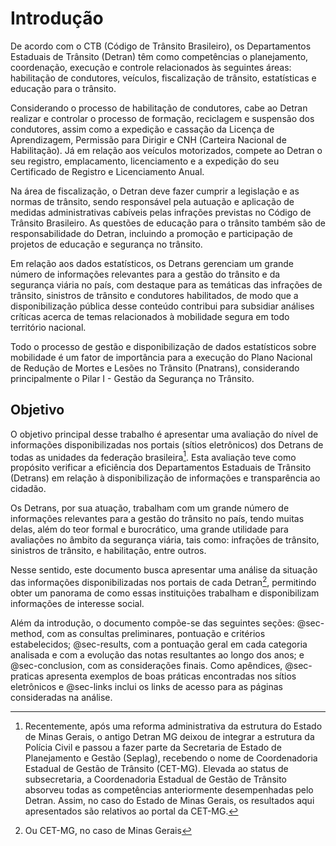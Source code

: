 # Introdução {#sec-intro}

De acordo com o CTB (Código de Trânsito Brasileiro), os Departamentos Estaduais de Trânsito (Detran) têm como competências o planejamento, coordenação, execução e controle relacionados às seguintes áreas: habilitação de condutores, veículos, fiscalização de trânsito, estatísticas e educação para o trânsito. 

Considerando o processo de habilitação de condutores, cabe ao Detran realizar e controlar o processo de formação, reciclagem e suspensão dos condutores, assim como a expedição e cassação da Licença de Aprendizagem, Permissão para Dirigir e CNH (Carteira Nacional de Habilitação). Já em relação aos veículos motorizados, compete ao Detran o seu registro, emplacamento, licenciamento e a expedição do seu Certificado de Registro e Licenciamento Anual.

Na área de fiscalização, o Detran deve fazer cumprir a legislação e as normas de trânsito, sendo responsável pela autuação e aplicação de medidas administrativas cabíveis pelas infrações previstas no Código de Trânsito Brasileiro. As questões de educação para o trânsito também são de responsabilidade do Detran, incluindo a promoção e participação de projetos de educação e segurança no trânsito. 

Em relação aos dados estatísticos, os Detrans gerenciam um grande número de informações relevantes para a gestão do trânsito e da segurança viária no país, com destaque para as temáticas das infrações de trânsito, sinistros de trânsito e condutores habilitados, de modo que a disponibilização pública desse conteúdo contribui para subsidiar análises críticas acerca de temas relacionados à mobilidade segura em todo território nacional.

Todo o processo de gestão e disponibilização de dados estatísticos sobre mobilidade é um fator de importância para a execução do Plano Nacional de Redução de Mortes e Lesões no Trânsito (Pnatrans), considerando principalmente o Pilar I - Gestão da Segurança no Trânsito.

## Objetivo {#sec-intro-obj}

O objetivo principal desse trabalho é apresentar uma avaliação do nível de informações disponibilizadas nos portais (sítios eletrônicos) dos Detrans de todas as unidades da federação brasileira^[Recentemente, após uma reforma administrativa da estrutura do Estado de Minas Gerais, o antigo Detran MG deixou de integrar a estrutura da Polícia Civil e passou a fazer parte da Secretaria de Estado de Planejamento e Gestão (Seplag), recebendo o nome de Coordenadoria Estadual de Gestão de Trânsito (CET-MG). Elevada ao status de subsecretaria, a Coordenadoria Estadual de Gestão de Trânsito absorveu todas as competências anteriormente desempenhadas pelo Detran. Assim, no caso do Estado de Minas Gerais, os resultados aqui apresentados são relativos ao portal da CET-MG.]. Esta avaliação teve como propósito verificar a eficiência dos Departamentos Estaduais de Trânsito (Detrans) em relação à disponibilização de informações e transparência ao cidadão.

Os Detrans, por sua atuação, trabalham com um grande número de informações relevantes para a gestão do trânsito no país, tendo muitas delas, além do teor formal e burocrático, uma grande utilidade para avaliações no âmbito da segurança viária, tais como: infrações de trânsito, sinistros de trânsito, e habilitação, entre outros.

Nesse sentido, este documento busca apresentar uma análise da situação das informações disponibilizadas nos portais de cada Detran^[Ou CET-MG, no caso de Minas Gerais], permitindo obter um panorama de como essas instituições trabalham e disponibilizam informações de interesse social.

Além da introdução, o documento compõe-se das seguintes seções: @sec-method, com as consultas preliminares, pontuação e critérios estabelecidos; @sec-results, com a pontuação geral em cada categoria analisada e com a evolução das notas resultantes ao longo dos anos; e @sec-conclusion, com as considerações finais. Como apêndices, @sec-praticas apresenta exemplos de boas práticas encontradas nos sítios eletrônicos e @sec-links inclui os links de acesso para as páginas consideradas na análise.
